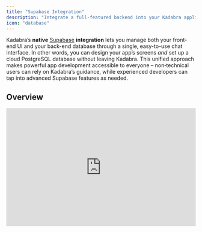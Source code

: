 ```yaml
---
title: "Supabase Integration"
description: "Integrate a full-featured backend into your Kadabra application with Supabase."
icon: "database"
---
```


Kadabra’s **native** [Supabase](https://supabase.com/) **integration** lets you manage both your front-end UI and your back-end database through a single, easy-to-use chat interface. In other words, you can design your app’s screens _and_ set up a cloud PostgreSQL database without leaving Kadabra. This unified approach makes powerful app development accessible to everyone – non‑technical users can rely on Kadabra’s guidance, while experienced developers can tap into advanced Supabase features as needed.

## Overview

<iframe width="100%" height="315" src="https://www.youtube.com/embed/-sSOyO0FiPE?si=WljVA-E0YU4LObMY" title="YouTube video player" frameborder="0" allow="accelerometer; autoplay; clipboard-write; encrypted-media; gyroscope; picture-in-picture; web-share" referrerpolicy="strict-origin-when-cross-origin" allowfullscreen />

Supabase is an open-source alternative to Firebase, providing a hosted PostgreSQL database with real-time capabilities, user authentication, file storage, and serverless functions. By connecting Supabase to your Kadabra app, you instantly gain a production-ready backend without writing any boilerplate code or manually configuring servers. Supabase’s intuitive web dashboard makes it easy to manage your data and users, and its robust SQL foundation means you retain the full power and scalability of a PostgreSQL database.

### **Key features unlocked by Supabase integration:**

- **Database (PostgreSQL)** – Store and query your app data with full SQL support. Kadabra can automatically generate the necessary tables and schema based on your prompts.
- **User Authentication** – Securely manage user sign-ups, logins, and access control. Kadabra can add pre-built authentication flows (email/password, etc.) to your app with a simple prompt.
- **File Storage** – Upload and serve images or other files via Supabase Storage. Great for user profile photos, uploads, or any static media your app needs to handle.
- **Real-time Updates** – Supabase can stream live data changes to your app. This enables features like live chat, activity feeds, or collaborative dashboards that update instantly for all users.
- **Edge Functions (Serverless)** – Run custom backend logic (in JavaScript/TypeScript) on Supabase’s infrastructure. Kadabra will create and deploy these functions for tasks like sending emails, processing payments, or integrating with external APIs.

### **Why use Kadabra’s Supabase integration?**

With Kadabra, you don’t have to juggle separate tools for front-end design and back-end setup. By simply conversing with Kadabra’s AI, you can build your UI _and_ have the underlying database and server functions created for you automatically. This means faster development and fewer integration headaches. For example, if you prompt Kadabra with “Add a user feedback form and save responses to the database,” Kadabra will generate the form UI **and** set up a Supabase table to store the feedback – all in one go. This seamless end-to-end generation is Kadabra’s unique strength, empowering beginners to build complex apps and allowing power users to move faster.

## Getting Started: Connecting Supabase to Kadabra

Connecting a Supabase backend to your Kadabra project is straightforward. You’ll need a Supabase account (free tier is fine) and a Kadabra project ready. If you don’t have a Supabase account yet, you can sign up at the Supabase website – no credit card required for the free tier.

<iframe width="100%" height="315" src="https://www.youtube.com/embed/V_2aZCjrTJo" title="YouTube video player" frameborder="0" allow="accelerometer; autoplay; clipboard-write; encrypted-media; gyroscope; picture-in-picture" allowfullscreen />

<Steps>
  <Step title="Create a Supabase account">
    Register a new Supabase account [here](https://app.supabase.com/sign-up) or [sign in](https://app.supabase.com/sign-in) if you already have one.

    <iframe width="100%" height="315" src="https://www.youtube.com/embed/g8CvOq3b-sg" title="YouTube video player" frameborder="0" allow="accelerometer; autoplay; clipboard-write; encrypted-media; gyroscope; picture-in-picture" allowfullscreen />
  </Step>
  <Step title="Create a new project in Supabase.">
    Click on \+ New Project, complete the necessary fields, and allow a few minutes for setup.

    <iframe width="100%" height="315" src="https://www.youtube.com/embed/z6eDOn1613U?si=OhuL1AdNObVYFkbY" title="YouTube video player" frameborder="0" allow="accelerometer; autoplay; clipboard-write; encrypted-media; gyroscope; picture-in-picture; web-share" referrerpolicy="strict-origin-when-cross-origin" allowfullscreen />
  </Step>
  <Step title="Connect Supabase to Kadabra">
    <Steps>
      <Step title="Initiate the Supabase connection in Kadabra.">
        In the Kadabra editor, open the **Integrations** menu (usually found in the top-right toolbar). Click **Connect Supabase**. Kadabra will prompt you to log in to Supabase if you aren’t already.
      </Step>
      <Step title="Authorize and select or create a project.">
        A Supabase login screen will appear. Sign into your Supabase account and authorize Kadabra. Next, you’ll be asked to choose a Supabase **organization** and **project** to link with your Kadabra app. You can select an existing project or create a new one on the spot (Kadabra’s chat will guide you through creating a new Supabase project if needed).
      </Step>
      <Step title="Wait for configuration to complete.">
        After selecting the project, Kadabra will automatically configure the connection. Within a few seconds, you should see a confirmation message in the chat (e.g. “✅ Supabase connected”). At this point, your Kadabra app is now linked to the Supabase database – ready to use authentication, data storage, and other backend features.
      </Step>
    </Steps>
    <Tip>
      Both Kadabra and Supabase offer generous free tiers for development. If your app grows or requires advanced features, you may eventually need paid plans for each service separately. For now, you can experiment without incurring costs.
    </Tip>
  </Step>
</Steps>

## Adding User Authentication

One of the first things you’ll likely want is user authentication (so people can sign up and log into your app). Kadabra’s Supabase integration makes this trivial to set up via chat.

<iframe width="100%" height="315" src="https://www.youtube.com/embed/LHpMUj-Jf_k" title="YouTube video player" frameborder="0" allow="accelerometer; autoplay; clipboard-write; encrypted-media; gyroscope; picture-in-picture" allowfullscreen />

### Email and Password (Basic Setup)

Once your project is connected to Supabase, Kadabra can generate authentication pages for you. For example, you can simply prompt: **“Add login”**. This will typically create a basic login page (and related signup flow) in your app, wired up to Supabase’s authentication system.

After Kadabra adds the login UI, you have a couple of ways to create users for testing:

<Note>
  Example prompt:

  ```
  Add login
  ```
</Note>

- **Via your app’s signup form:** Use the newly added interface in your app to register a user (this will communicate with Supabase to create the account).
- **Via Supabase Dashboard:** Go to your Supabase project’s dashboard, navigate to **Authentication \> Users**, and manually add a new user (email and password). This is handy to set up a test account quickly.

<Tip>
  For development convenience, we recommend disabling email confirmation in Supabase while you test. This way, users can log in immediately without needing to verify an email. To do this, open your Supabase dashboard and go to **Authentication \> Settings (or Providers) \> Email**, then **disable the “Confirm email” requirement**. You can re-enable confirmations later in production for security.
</Tip>

Kadabra will have already configured your Kadabra app to recognize authenticated users (for example, gating certain pages to logged-in users only, if appropriate). You can further customize the look and feel of the login/signup pages using Kadabra’s editor or prompts. Supabase Integration 2.0 even allows adding extra fields to your signup form or styling the form to match your brand.

### Social Logins (e.g. Google)

<iframe width="100%" height="315" src="https://www.youtube.com/embed/W6-_0-Eekio?si=8WkxiJn0oe4wfSbe" title="YouTube video player" frameborder="0" allow="accelerometer; autoplay; clipboard-write; encrypted-media; gyroscope; picture-in-picture; web-share" referrerpolicy="strict-origin-when-cross-origin" allowfullscreen />

Supabase supports OAuth logins like Google, GitHub, Twitter, and more. You can integrate these into your Kadabra app as well:

1. **Enable the provider in Supabase:** In your Supabase dashboard, navigate to **Authentication \> Providers**. You’ll see a list of external login providers. Toggle on **Google** (for example) and follow the instructions to provide the required OAuth Client ID and Secret from Google. _(Supabase will guide you on how to obtain these credentials from Google’s developer console.)_ Save the settings – your Supabase project now knows how to handle Google logins.
2. **Update your Kadabra app’s UI:** Next, you can prompt Kadabra to add a social login option. For instance: **“Add a ‘Sign in with Google’ button to the login page.”** Kadabra will modify the authentication page, adding a Google sign-in button and the necessary code to initiate the OAuth flow via Supabase.

Once this is done, users of your app will be able to click “Sign in with Google”, be redirected to Google for authentication, and then return to your app as logged-in users. You can enable other providers (GitHub, Facebook, etc.) in a similar way – just remember to configure each in Supabase and then adjust your Kadabra UI accordingly.

## Managing Data with Supabase

Beyond authentication, the core of most apps is reading and writing data. With Kadabra and Supabase, you can create database tables and connect them to your UI without leaving the chat prompt.

<iframe width="100%" height="315" src="https://www.youtube.com/embed/V5LdDEuCli4" title="YouTube video player" frameborder="0" allow="accelerometer; autoplay; clipboard-write; encrypted-media; gyroscope; picture-in-picture" allowfullscreen />

### Creating Database Tables via Kadabra

After connecting Supabase, whenever you need to store data persistently, you can instruct Kadabra and it will coordinate the database setup for you. The process typically looks like this:

<Steps>
  <Step title="Describe the feature and data you need">
    In Kadabra’s chat, request a feature that involves data storage. For example, you might say: **“Add a feedback form and save responses in a database table.”** Be as clear as possible about what data you want to store (e.g. user feedback with a message and rating, or an inventory item with name, price, etc.). Kadabra will use this information to determine what database structure is required.
  </Step>
  <Step title="Review the generated SQL snippet">
    Kadabra’s AI will propose updates to your app. Since your request involves storing data, Kadabra will also produce a SQL schema snippet – essentially the commands to create the necessary table(s) or columns in Supabase. For example, it might say something like: _“I will create a table _`feedback`_with columns _ `id`_, _`message`_, and _`rating`_”_ and provide the SQL code for that. This snippet appears in the chat or sidebar for you to copy.
  </Step>
  <Step title="Run the SQL in Supabase">
    Open your Supabase dashboard and go to the **SQL Editor**. Paste the SQL snippet from Kadabra and execute it, which will create the new table (or alter an existing table) in your database. You can verify in the Supabase **Table Editor** that the table now exists with the specified columns.
  </Step>
  <Step title="Confirm and let Kadabra finish integration">
    Back in Kadabra, confirm that you ran the SQL (the chat might ask for confirmation, or you can simply tell Kadabra “done” or click a provided confirmation). Kadabra will then finalize the integration: it updates your app’s UI to bind form inputs, lists, or other components to the new Supabase table. Continuing our example, the feedback form in your app is now connected—when a user submits feedback, it will be saved into the `feedback` table, and you can retrieve and display those entries as well.
  </Step>
</Steps>

That’s it\\! You didn’t have to manually design a database schema or write any backend code – Kadabra and Supabase handled it from your description. You can repeat this process for any new data feature (blog posts, comments, products, etc.).

For example, if you want users to be able to post articles in your app, you could prompt: **“Allow users to create posts with a title and content, and store these in the database.”** Kadabra would generate a `posts` table (with fields for title, content, author, timestamps, etc.), give you the SQL to add it to Supabase, and then wire up the front-end forms and pages to that table.

<Note>
  Supabase’s dashboard offers a rich interface to manage your data. You can view and edit table rows in a spreadsheet-like UI, define relationships between tables, and even import data from CSV or Excel. Under the hood, it’s all PostgreSQL – which means you can perform complex queries or use SQL features as needed. Supabase even provides an **AI SQL Assistant** in its SQL editor to help you write queries if you’re not familiar with SQL. This can be handy for advanced analysis or troubleshooting.
</Note>

### File Storage (Images & Media)

When your Kadabra app needs to handle file uploads (for example, user profile pictures, attachments, or any media), Supabase integration has you covered. Supabase includes a **Storage** service for hosting files (images, videos, PDFs, etc.) conveniently alongside your database.

If you add an **Upload** component or an image upload feature in your Kadabra app, Kadabra will utilize Supabase Storage behind the scenes. Uploaded files will be stored in a storage bucket within your Supabase project, and you’ll get a URL or reference to use for displaying or downloading the file later.

By default, Supabase’s free tier allows files up to **50MB** each to be uploaded. This is plenty for most images or short videos. If your app needs to handle larger files, Supabase’s paid plans support bigger uploads (including **resumable uploads** for very large files). You can organize files into folders (buckets) and manage access permissions via the Supabase dashboard as needed.

<Note>
  Suppose your app has user profiles and you want users to add a profile picture. You might prompt Kadabra: _“Add a profile picture upload to the account settings page.”_ Kadabra will create the UI for uploading an image. Thanks to the Supabase integration, when a user uploads a file, it’s saved in your Supabase Storage (in a bucket, e.g. `public/avatar-images`), and Kadabra will handle retrieving that image URL to display the profile picture in your app. All of this happens without you writing any storage-handling code.
</Note>

## Storing Secrets (API Keys & Config)

Many applications require secret keys or API credentials to connect with third-party services — for example, Stripe for payments or OpenAI for AI features. When Supabase is connected, Kadabra offers a secure way to manage and use these secrets.

Kadabra automatically detects when a feature requires a secret and prompts you with a UI to input the necessary values.

These secrets are stored securely in Supabase’s Edge Function secret manager for your project. They are encrypted and kept safe on the backend. When you deploy Edge Functions (see next section), they can access these secrets to connect with external services.

<Tip>
  For example, if you integrate Stripe for payments, you would store your Stripe Secret Key as a secret. When Kadabra deploys a payment-processing function to Supabase, it will automatically include that key from the secret store so the function can authenticate with Stripe. This way, you never have to hard-code secrets into your app, and you avoid exposing them publicly.
</Tip>

## Backend Logic with Edge Functions

<iframe width="100%" height="315" src="https://www.youtube.com/embed/p_hKIDlxXp0" title="YouTube video player" frameborder="0" allow="accelerometer; autoplay; clipboard-write; encrypted-media; gyroscope; picture-in-picture" allowfullscreen />

Sometimes your app needs custom backend logic beyond basic data CRUD (Create, Read, Update, Delete). **Supabase Edge Functions** are serverless functions (similar to AWS Lambda) that let you run code on the backend triggered by events or requests. Kadabra’s integration means you can define desired backend behavior in plain language, and Kadabra will write and deploy the necessary Edge Function code to Supabase for you.

Typical use cases for Edge Functions in Kadabra include:

- **Using AI services:** e.g. processing some input with OpenAI or Anthropic APIs (with the API key stored as a secret as described above).
- **Sending emails or notifications:** e.g. sending a welcome email when a user signs up, via an email API like Resend.
- **Processing payments:** e.g. creating a checkout session or fulfilling an order using Stripe’s API.
- **Scheduled tasks:** e.g. performing a cleanup or summary job every hour/day (Supabase Edge Functions can be triggered on a schedule).
- **Complex computations or third-party integrations:** any code that you don’t want to run on the client-side can be done in an Edge Function.

To add a backend function, simply describe what you need in the Kadabra chat. For example: _“When a user submits the feedback form, analyze the text using OpenAI and store a sentiment score.”_ Kadabra will generate the code for this logic as a Supabase Edge Function (in this case, calling the OpenAI API) and deploy it to your Supabase project. It will also update your Kadabra app to call this function at the right time (e.g., on form submission) and handle the response.

You can find and monitor your Edge Functions in the Supabase dashboard under **Functions**. Each function will have logs that show recent executions and any output or errors. Kadabra’s Supabase Integration 2.0 improves this experience by automatically reading those logs when something goes wrong – if your function errors out, Kadabra will surface the error message in the chat to help you troubleshoot. Of course, you can always check the Supabase logs yourself for more details or for peace of mind.

<Warning>
  **Before going live:** Supabase’s default security rules are permissive for development, but you should set up **Row Level Security (RLS)** policies to protect your data in production. RLS allows you to define who can read or write each row in your database tables (for example, ensuring users can only access their own data). Kadabra can assist in generating basic RLS policies if you prompt it (for instance, “Apply security policies so users can only edit their own feedback”). However, always review and test these policies in the Supabase dashboard under **Auth \> Policies**. Proper security setup is crucial before you invite real users to your app.
</Warning>

### FAQ

<AccordionGroup>
  <Accordion title="What does the Supabase integration actually do for me?">
    It gives your Kadabra app a fully managed backend. Without it, Kadabra can still build your UI, but you’d have nowhere to persist data or manage users out-of-the-box. With Supabase connected, Kadabra can create user accounts (authentication), store and retrieve data in a database, upload files, run server-side code, and more – all automatically. Essentially, Supabase provides the databases and servers behind your app, and Kadabra drives it through prompts.
  </Accordion>
  <Accordion title="Do I need separate accounts for Kadabra and Supabase?">
    Yes. Kadabra and Supabase are two separate platforms. You will need an account on Supabase (to host your database) in addition to your Kadabra account. The good news is both have free tiers, so you can get started without any cost. Just remember that if you later upgrade for more usage or features, you’d handle billing for each service individually.
  </Accordion>
  <Accordion title="How do I connect Kadabra with Supabase?">
    1. In the Kadabra editor, go to the **Integrations** section.
    2. Click **Connect to Supabase** and follow the authentication steps.
    3. If needed, create a new Supabase project within Kadabra.
    4. Kadabra will automatically generate the necessary database schema and connect it to your project.
  </Accordion>
  <Accordion title="Can I integrate my Supabase-connected Kadabra app with external automation tools?">
    Absolutely. When you use Kadabra \+ Supabase, your data lives in Supabase’s database and Supabase also provides auto-generated RESTful APIs for your tables (as well as a client library). This means you can use tools like Zapier, [Make.com](http://Make.com), or any other service to interact with your app’s backend data via HTTP requests. For example, Zapier could fetch or add records to a Supabase table of your app. Additionally, you can create custom API endpoints using Supabase Edge Functions (which Kadabra can help create) to trigger more complex workflows. In short, integrating with third-party automation services is doable – it just might involve a bit of configuration with Supabase’s API keys or webhooks.
  </Accordion>
  <Accordion title="How scalable is Supabase for when my app grows?">
    Supabase is built on **PostgreSQL**, which can handle large amounts of data and high traffic. Out of the box, your free database can handle a decent workload (millions of rows, multiple connections). As your needs grow, you can upgrade your Supabase plan for more storage, throughput, and features. Many production apps run entirely on Supabase, so you’re in good hands. Just be mindful of the usage limits on the free tier (which Supabase documents on their site) and plan to scale up if you approach those limits.
  </Accordion>
  <Accordion title="How can I add real-time features like a chat or live feed to my app?">
    Supabase has built-in real-time subscriptions on your database. This means your app can listen for changes (inserts, updates, deletes) on specific tables and react instantly. To leverage this, you would design your Kadabra app feature as usual (e.g. a chat room that writes messages to a `messages` table). Kadabra knows about Supabase’s real-time capabilities, so it can set up the front-end to subscribe to that table’s changes. In practice, after you’ve created a table for, say, chat messages, you can prompt Kadabra to **“enable real-time updates for the chat”** and it will use Supabase’s real-time API under the hood. Users will then see new messages appear live without needing to refresh. This works for any scenario where live updates are useful (comments, notifications, dashboards, etc.).
  </Accordion>
  <Accordion title="Is there a limit to file uploads with Supabase storage?">
    On the free tier, Supabase limits individual file upload size to **50MB**. This covers most use cases like images, audio, or short videos. If you need to handle larger files (such as lengthy videos or large datasets), upgrading to a paid plan enables larger and even resumable uploads. Also note there’s an overall storage quota per project (e.g. how many total GB you can store) that increases with higher plans.
  </Accordion>
  <Accordion title="How do I configure authentication in Supabase?">
    Kadabra automatically sets up authentication, but you may need to:

    - Go to **Supabase Dashboard \> Authentication**.
    - Enable **Email Sign-in/Sign-up**.
    - Disable email confirmation for easier local testing.
  </Accordion>
  <Accordion title="Can I use one Supabase database for multiple Kadabra projects?">
    Yes, you can. You might build multiple front-end applications in Kadabra that all connect to the same Supabase project (and thus share the same database and auth). This is advanced, but it’s possible – for example, a main app and an admin dashboard as separate Kadabra projects using one common database. When connecting Supabase in each project, just select the same Supabase project. Keep in mind all those apps will read/write the same data, so design accordingly.
  </Accordion>
  <Accordion title="What if I want to test changes to my database without affecting the live app?">
    At the moment, each Kadabra project connects to one Supabase project, and Kadabra doesn’t have a built-in staging mode. If you want a safe playground to experiment, Supabase offers a feature called **Branching** which lets you create a temporary copy of your database (like a git branch) to test changes. You could connect a separate Kadabra project to a branch or duplicate of your database for testing. In general, for serious projects you’d use caution making schema changes on a live app – perhaps create a backup or use branching, then merge changes when ready. Kadabra’s integration is evolving, so future updates might introduce more seamless staging workflows.
  </Accordion>
  <Accordion title="Does Supabase or Kadabra help me write custom SQL or database logic?">
    Yes. Supabase’s web interface includes an **AI SQL Assistant** that can generate SQL queries from natural language. So if you need a complex query or are not comfortable writing SQL, you can try that tool in the Supabase SQL editor. On Kadabra’s side, you typically don’t need to hand-write SQL at all – the AI handles most of the schema creation and queries for you. But if you’re an advanced user and want to do something custom, you can always use Kadabra’s GitHub integration to inspect or edit the code, or run raw SQL on the database as needed.
  </Accordion>
  <Accordion title="How do I handle payments in my Kadabra app?">
    Payments are handled via integrations like Stripe, which you can use in conjunction with Supabase Edge Functions. For instance, you might prompt Kadabra: “Add a checkout button and process payments with Stripe.” Kadabra would then create an Edge Function that talks to Stripe’s API (using your Stripe secret key stored as a secret) and perhaps store the transaction details in your Supabase database. The UI would be updated to include the checkout/pay button. Essentially, Supabase provides the environment (Edge Functions, database) to implement payments, and Kadabra can scaffold the code for you. For more details, you can also refer to the Stripe & Payments integration guide in Kadabra’s documentation, which covers setting up Stripe specifically.
  </Accordion>
</AccordionGroup>